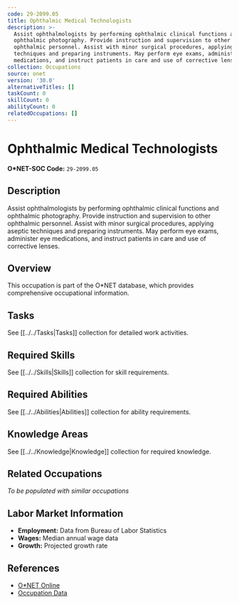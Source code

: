 ```yaml
---
code: 29-2099.05
title: Ophthalmic Medical Technologists
description: >-
  Assist ophthalmologists by performing ophthalmic clinical functions and
  ophthalmic photography. Provide instruction and supervision to other
  ophthalmic personnel. Assist with minor surgical procedures, applying aseptic
  techniques and preparing instruments. May perform eye exams, administer eye
  medications, and instruct patients in care and use of corrective lenses.
collection: Occupations
source: onet
version: '30.0'
alternativeTitles: []
taskCount: 0
skillCount: 0
abilityCount: 0
relatedOccupations: []
---
```

# Ophthalmic Medical Technologists

**O*NET-SOC Code:** `29-2099.05`

## Description

Assist ophthalmologists by performing ophthalmic clinical functions and ophthalmic photography. Provide instruction and supervision to other ophthalmic personnel. Assist with minor surgical procedures, applying aseptic techniques and preparing instruments. May perform eye exams, administer eye medications, and instruct patients in care and use of corrective lenses.

## Overview

This occupation is part of the O*NET database, which provides comprehensive occupational information.

## Tasks

See [[../../Tasks|Tasks]] collection for detailed work activities.

## Required Skills

See [[../../Skills|Skills]] collection for skill requirements.

## Required Abilities

See [[../../Abilities|Abilities]] collection for ability requirements.

## Knowledge Areas

See [[../../Knowledge|Knowledge]] collection for required knowledge.

## Related Occupations

*To be populated with similar occupations*

## Labor Market Information

- **Employment:** Data from Bureau of Labor Statistics
- **Wages:** Median annual wage data
- **Growth:** Projected growth rate

## References

- [O*NET Online](https://www.onetonline.org/link/summary/29-2099.05)
- [Occupation Data](https://www.onetcenter.org/)

